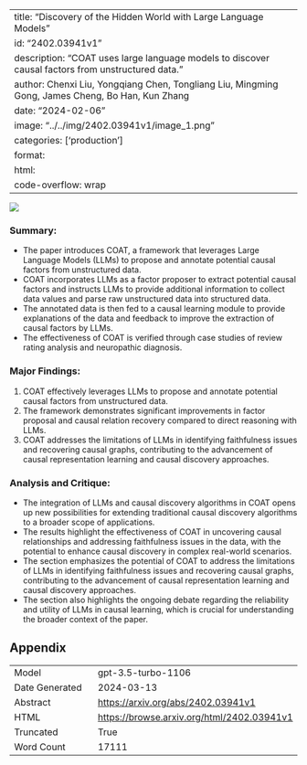 
---
title: "Discovery of the Hidden World with Large Language Models"
id: "2402.03941v1"
description: "COAT uses large language models to discover causal factors from unstructured data."
author: Chenxi Liu, Yongqiang Chen, Tongliang Liu, Mingming Gong, James Cheng, Bo Han, Kun Zhang
date: "2024-02-06"
image: "../../img/2402.03941v1/image_1.png"
categories: ['production']
format:
  html:
    code-overflow: wrap
---

![](../../img/2402.03941v1/image_1.png)

### Summary:
- The paper introduces COAT, a framework that leverages Large Language Models (LLMs) to propose and annotate potential causal factors from unstructured data.
- COAT incorporates LLMs as a factor proposer to extract potential causal factors and instructs LLMs to provide additional information to collect data values and parse raw unstructured data into structured data.
- The annotated data is then fed to a causal learning module to provide explanations of the data and feedback to improve the extraction of causal factors by LLMs.
- The effectiveness of COAT is verified through case studies of review rating analysis and neuropathic diagnosis.

### Major Findings:
1. COAT effectively leverages LLMs to propose and annotate potential causal factors from unstructured data.
2. The framework demonstrates significant improvements in factor proposal and causal relation recovery compared to direct reasoning with LLMs.
3. COAT addresses the limitations of LLMs in identifying faithfulness issues and recovering causal graphs, contributing to the advancement of causal representation learning and causal discovery approaches.

### Analysis and Critique:
- The integration of LLMs and causal discovery algorithms in COAT opens up new possibilities for extending traditional causal discovery algorithms to a broader scope of applications.
- The results highlight the effectiveness of COAT in uncovering causal relationships and addressing faithfulness issues in the data, with the potential to enhance causal discovery in complex real-world scenarios.
- The section emphasizes the potential of COAT to address the limitations of LLMs in identifying faithfulness issues and recovering causal graphs, contributing to the advancement of causal representation learning and causal discovery approaches.
- The section also highlights the ongoing debate regarding the reliability and utility of LLMs in causal learning, which is crucial for understanding the broader context of the paper.

## Appendix

|          |          |
|----------|----------|
| Model     | gpt-3.5-turbo-1106       |
| Date Generated     | 2024-03-13       |
| Abstract | [https://arxiv.org/abs/2402.03941v1](https://arxiv.org/abs/2402.03941v1)        |
| HTML     | [https://browse.arxiv.org/html/2402.03941v1](https://browse.arxiv.org/html/2402.03941v1)       |
| Truncated       | True       |
| Word Count       | 17111       |